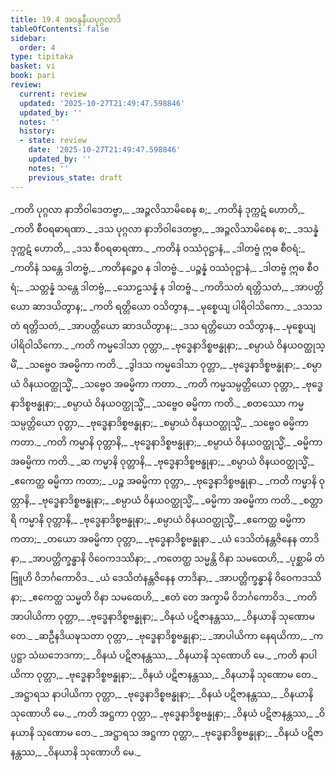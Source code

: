 ```yaml
---
title: 19.4 အဝန္ဒနီယပုဂ္ဂလာဒိ
tableOfContents: false
sidebar:
  order: 4
type: tipitaka
basket: vi
book: pari
review:
  current: review
  updated: '2025-10-27T21:49:47.598846'
  updated_by: ''
  notes: ''
  history:
  - state: review
    date: '2025-10-27T21:49:47.598846'
    updated_by: ''
    notes: ''
    previous_state: draft
---
```



<ReviewStatus review={frontmatter.review} showDetails={true} />

<HypothesisAnnotation frontmatter={frontmatter} />

<DynamicBreadcrumb />

<Division number="477" book="pari" e="ch" v="5" p="368">

<Paragraph number="2294" type="verses" book="pari">
_ကတိ ပုဂ္ဂလာ နာဘိဝါဒေတဗ္ဗာ,_  
_အဉ္ဇလိသာမိစေန စ;_  
_ကတိနံ ဒုက္ကဋံ ဟောတိ,_  
_ကတိ စီဝရဓာရဏာ._  

</Paragraph>

<Paragraph number="2295" type="verses" book="pari">
_ဒသ ပုဂ္ဂလာ နာဘိဝါဒေတဗ္ဗာ,_  
_အဉ္ဇလိသာမိစေန စ;_  
_ဒသန္နံ ဒုက္ကဋံ ဟောတိ,_  
_ဒသ စီဝရဓာရဏာ._  

</Paragraph>

<Paragraph number="2296" type="verses" book="pari">
_ကတိနံ ဝဿံဝုဋ္ဌာနံ,_  
_ဒါတဗ္ဗံ ဣဓ စီဝရံ;_  
_ကတိနံ သန္တေ ဒါတဗ္ဗံ,_  
_ကတိနဉ္စေဝ န ဒါတဗ္ဗံ._  

</Paragraph>

<Paragraph number="2297" type="verses" book="pari">
_ပဉ္စန္နံ ဝဿံဝုဋ္ဌာနံ,_  
_ဒါတဗ္ဗံ ဣဓ စီဝရံ;_  
_သတ္တန္နံ သန္တေ ဒါတဗ္ဗံ,_  
_သောဠသန္နံ န ဒါတဗ္ဗံ._  

</Paragraph>

<Paragraph number="2298" type="verses" book="pari">
_ကတိသတံ ရတ္တိသတံ,_  
_အာပတ္တိယော ဆာဒယိတွာန;_  
_ကတိ ရတ္တိယော ဝသိတွာန,_  
_မုစ္စေယျ ပါရိဝါသိကော._  

</Paragraph>

<Paragraph number="2299" type="verses" book="pari">
_ဒသသတံ ရတ္တိသတံ,_  
_အာပတ္တိယော ဆာဒယိတွာန;_  
_ဒသ ရတ္တိယော ဝသိတွာန,_  
_မုစ္စေယျ ပါရိဝါသိကော._  

</Paragraph>

<Paragraph number="2300" type="verses" book="pari">
_ကတိ ကမ္မဒေါသာ ဝုတ္တာ,_  
_ဗုဒ္ဓေနာဒိစ္စဗန္ဓုနာ;_  
_စမ္ပာယံ ဝိနယဝတ္ထုသ္မိံ,_  
_သဗ္ဗေဝ အဓမ္မိကာ ကတိ._  

</Paragraph>

<Paragraph number="2301" type="verses" book="pari">
_ဒွါဒသ ကမ္မဒေါသာ ဝုတ္တာ,_  
_ဗုဒ္ဓေနာဒိစ္စဗန္ဓုနာ;_  
_စမ္ပာယံ ဝိနယဝတ္ထုသ္မိံ,_  
_သဗ္ဗေဝ အဓမ္မိကာ ကတာ._  

</Paragraph>

<Paragraph number="2302" type="verses" book="pari">
_ကတိ ကမ္မသမ္ပတ္တိယော ဝုတ္တာ,_  
_ဗုဒ္ဓေနာဒိစ္စဗန္ဓုနာ;_  
_စမ္ပာယံ ဝိနယဝတ္ထုသ္မိံ,_  
_သဗ္ဗေဝ ဓမ္မိကာ ကတိ._  

</Paragraph>

<Paragraph number="2303" type="verses" book="pari">
_စတဿော ကမ္မသမ္ပတ္တိယော ဝုတ္တာ,_  
_ဗုဒ္ဓေနာဒိစ္စဗန္ဓုနာ;_  
_စမ္ပာယံ ဝိနယဝတ္ထုသ္မိံ,_  
_သဗ္ဗေဝ ဓမ္မိကာ ကတာ._  

</Paragraph>

<Paragraph number="2304" type="verses" book="pari">
_ကတိ ကမ္မာနိ ဝုတ္တာနိ,_  
_ဗုဒ္ဓေနာဒိစ္စဗန္ဓုနာ;_  
_စမ္ပာယံ ဝိနယဝတ္ထုသ္မိံ,_  
_ဓမ္မိကာ အဓမ္မိကာ ကတိ._  

</Paragraph>

<Paragraph number="2305" type="verses" book="pari">
_ဆ ကမ္မာနိ ဝုတ္တာနိ,_  
_ဗုဒ္ဓေနာဒိစ္စဗန္ဓုနာ;_  
_စမ္ပာယံ ဝိနယဝတ္ထုသ္မိံ,_  
_ဧကေတ္ထ ဓမ္မိကာ ကတာ;_  
_ပဉ္စ အဓမ္မိကာ ဝုတ္တာ,_  
_ဗုဒ္ဓေနာဒိစ္စဗန္ဓုနာ._  

</Paragraph>

<Paragraph number="2306" type="verses" book="pari">
_ကတိ ကမ္မာနိ ဝုတ္တာနိ,_  
_ဗုဒ္ဓေနာဒိစ္စဗန္ဓုနာ;_  
_စမ္ပာယံ ဝိနယဝတ္ထုသ္မိံ,_  
_ဓမ္မိကာ အဓမ္မိကာ ကတိ._  

</Paragraph>

<Paragraph number="2307" type="verses" book="pari">
_စတ္တာရိ ကမ္မာနိ ဝုတ္တာနိ,_  
_ဗုဒ္ဓေနာဒိစ္စဗန္ဓုနာ;_  
_စမ္ပာယံ ဝိနယဝတ္ထုသ္မိံ,_  
_ဧကေတ္ထ ဓမ္မိကာ ကတာ;_  
_တယော အဓမ္မိကာ ဝုတ္တာ,_  
_ဗုဒ္ဓေနာဒိစ္စဗန္ဓုနာ._  

</Paragraph>

<Paragraph number="2308" type="verses" book="pari">
_ယံ ဒေသိတံနန္တဇိနေန တာဒိနာ,_  
_အာပတ္တိက္ခန္ဓာနိ ဝိဝေကဒဿိနာ;_  
_ကတေတ္ထ သမ္မန္တိ ဝိနာ သမထေဟိ,_  
_ပုစ္ဆာမိ တံ ဗြူဟိ ဝိဘင်္ဂကောဝိဒ._  

</Paragraph>

<Paragraph number="2309" type="verses" book="pari">
_ယံ ဒေသိတံနန္တဇိနေန တာဒိနာ,_  
_အာပတ္တိက္ခန္ဓာနိ ဝိဝေကဒဿိနာ;_  
_ဧကေတ္ထ သမ္မတိ ဝိနာ သမထေဟိ,_  
_ဧတံ တေ အက္ခာမိ ဝိဘင်္ဂကောဝိဒ._  

</Paragraph>

<Paragraph number="2310" type="verses" book="pari">
_ကတိ အာပါယိကာ ဝုတ္တာ,_  
_ဗုဒ္ဓေနာဒိစ္စဗန္ဓုနာ;_  
_ဝိနယံ ပဋိဇာနန္တဿ,_  
_ဝိနယာနိ သုဏောမ တေ._  

</Paragraph>

<Paragraph number="2311" type="verses" book="pari">
_ဆဦနဒိယဍ္ဎသတာ ဝုတ္တာ,_  
_ဗုဒ္ဓေနာဒိစ္စဗန္ဓုနာ;_  
_အာပါယိကာ နေရယိကာ,_  
_ကပ္ပဋ္ဌာ သံဃဘေဒကာ;_  
_ဝိနယံ ပဋိဇာနန္တဿ,_  
_ဝိနယာနိ သုဏောဟိ မေ._  

</Paragraph>

<Paragraph number="2312" type="verses" book="pari">
_ကတိ နာပါယိကာ ဝုတ္တာ,_  
_ဗုဒ္ဓေနာဒိစ္စဗန္ဓုနာ;_  
_ဝိနယံ ပဋိဇာနန္တဿ,_  
_ဝိနယာနိ သုဏောမ တေ._  

</Paragraph>

<Paragraph number="2313" type="verses" book="pari">
_အဋ္ဌာရသ နာပါယိကာ ဝုတ္တာ,_  
_ဗုဒ္ဓေနာဒိစ္စဗန္ဓုနာ;_  
_ဝိနယံ ပဋိဇာနန္တဿ,_  
_ဝိနယာနိ သုဏောဟိ မေ._  

</Paragraph>

<Paragraph number="2314" type="verses" book="pari">
_ကတိ အဋ္ဌကာ ဝုတ္တာ,_  
_ဗုဒ္ဓေနာဒိစ္စဗန္ဓုနာ;_  
_ဝိနယံ ပဋိဇာနန္တဿ,_  
_ဝိနယာနိ သုဏောမ တေ._  

</Paragraph>

<Paragraph number="2315" type="verses" book="pari">
_အဋ္ဌာရသ အဋ္ဌကာ ဝုတ္တာ,_  
_ဗုဒ္ဓေနာဒိစ္စဗန္ဓုနာ;_  
_ဝိနယံ ပဋိဇာနန္တဿ,_  
_ဝိနယာနိ သုဏောဟိ မေ._
</Paragraph>
</Division>
